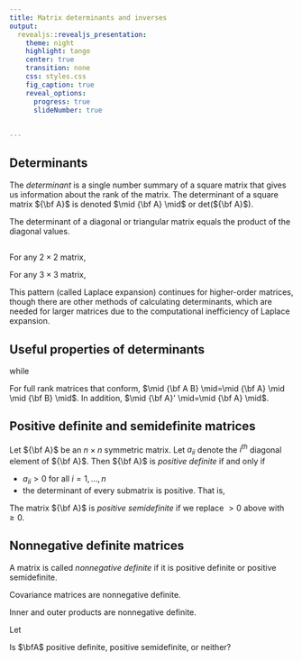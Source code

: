 ```yaml
---
title: Matrix determinants and inverses
output: 
  revealjs::revealjs_presentation:
    theme: night
    highlight: tango
    center: true
    transition: none
    css: styles.css
    fig_caption: true
    reveal_options:
      progress: true
      slideNumber: true
      
  
---
```


## Determinants

The *determinant* is a single number summary of a square matrix that gives us information about the rank of the matrix.  The determinant of a square matrix ${\bf A}$ is denoted $\mid {\bf A} \mid$ or det(${\bf A}$).  

The determinant of a diagonal or triangular matrix equals the product of the diagonal values.


\begin{eqnarray*}
\left| \begin{bmatrix}
1 & 6 & 5 \\
0 & 2 & 4 \\
0 & 0 & 3
\end{bmatrix} \right| =

\end{eqnarray*}

##

For any $2 \times 2$ matrix,

\begin{eqnarray*}
\left| \begin{bmatrix} a & b\\ c & d \end{bmatrix} \right| = ad-bc.
\end{eqnarray*}

For any $3 \times 3$ matrix,

\begin{eqnarray*}
\left| \begin{bmatrix} a & b & c \\ d & e & f \\ g & h & i \end{bmatrix} \right|&=& a \left| \begin{bmatrix} e & f \\ h & i \end{bmatrix} \right| -
d \left| \begin{bmatrix} b & c \\ h & i \end{bmatrix} \right| +
g \left| \begin{bmatrix} b & c \\ e & f \end{bmatrix} \right| \\
&=& a (ei-hf) - d (bi-hc) + g (bf-ec).
\end{eqnarray*}

This pattern (called Laplace expansion) continues for higher-order matrices, though there are other methods of calculating determinants, which are needed for larger matrices due to the computational inefficiency of Laplace expansion.

## Useful properties of determinants

\begin{eqnarray*}
\mid {\bf A}_{n \times n} \mid =0 &\Leftrightarrow & \text{rank}({\bf A})<n \\
& \Leftrightarrow & { \bf A} \text{ is less than full rank} \\ 
& \Leftrightarrow & \text{the inverse of } {\bf A} \text{ does not exist} \\
& \Leftrightarrow & \text{the columns of } {\bf A} \text{ are linearly dependent},
\end{eqnarray*}
while
\begin{eqnarray*}
\mid {\bf A}_{n \times n} \mid \ne 0 &\Leftrightarrow & \text{rank}({\bf A})=n \\
& \Leftrightarrow & {\bf A} \text{ is full rank} \\
& \Leftrightarrow & \text{the inverse of } {\bf A} \text{ exists} \\
& \Leftrightarrow & \text{columns of } {\bf A} \text{ are linearly independent}.
\end{eqnarray*}

For full rank matrices that conform, $\mid {\bf A B} \mid=\mid {\bf A} \mid \mid {\bf B} \mid$.  In addition, $\mid {\bf A}' \mid=\mid {\bf A} \mid$.


## Positive definite and semidefinite matrices

Let ${\bf A}$ be an $n \times n$ symmetric matrix.  Let $a_{ii}$ denote the $i^{th}$ diagonal element of ${\bf A}$.  Then ${\bf A}$ is *positive definite* if and only if

  - $a_{ii}>0$ for all $i=1,\ldots,n$
  - the determinant of every submatrix is positive.  That is,
\begin{eqnarray*}
\left| \begin{bmatrix} a_{11} & a_{12} \\ a_{12} & a_{22} \end{bmatrix} \right| > 0, 
\left| \begin{bmatrix} a_{11} & a_{12} & a_{13} \\ a_{12} & a_{22} & a_{23} \\ a_{13} & a_{23} & a_{33} \end{bmatrix} \right| > 0,
\cdots , \mid {\bf A} \mid >0.
\end{eqnarray*}


The matrix ${\bf A}$ is *positive semidefinite* if we replace $>0$  above with $\geq 0$.

## Nonnegative definite matrices

A matrix is called *nonnegative definite* if it is positive definite or positive semidefinite.  

Covariance matrices are nonnegative definite. 

Inner and outer products are nonnegative definite.

\textbf{Exercise:}

Let 

\begin{eqnarray*}
{\bf A}=\begin{bmatrix}
2 & -1 & 1 & 1 \\
-1 & 4 & 0 & 2 \\
1 & 0 & 1 & 3 \\
1 & 2 & 3 & 2 \end{bmatrix}.
\end{eqnarray*}

Is $\bfA$ positive definite, positive semidefinite, or neither?


